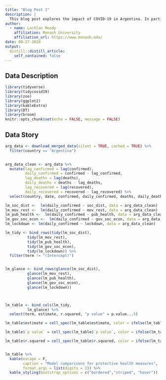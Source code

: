 ```yaml
---
title: "Blog Post 1"
description: |
  This blog post explores the impact of COVID-19 in Argentina. In particular, the various protective health measures introduced by the government will be evaluated based on their ability to effectively reduce people's movements and ultimately stop the spread of the virus.
author:
  - name: Lachlan Moody 
    affiliation: Monash University
    affiliation_url: https://www.monash.edu/
date: 08-27-2020
output:
  distill::distill_article:
    self_contained: false
---
```


## Data Description
```r
library(tidyverse)
library(tidycovid19)
library(zoo)
library(ggplot2)
library(kableExtra)
library(DT)
library(broom)
knitr::opts_chunk$set(echo = FALSE, message = FALSE)
```

## Data Story
```r
arg_data <- download_merged_data(silent = TRUE, cached = TRUE) %>%
  filter(country == "Argentina")
  

arg_data_clean <- arg_data %>%
  mutate(lag_confirmed = lag(confirmed),
         daily_confirmed = confirmed - lag_confirmed,
         lag_deaths = lag(deaths),
         daily_deaths = deaths - lag_deaths,
         lag_recovered = lag(recovered),
         daily_recovered = recovered - lag_recovered) %>%
  select(country, date, confirmed, daily_confirmed, deaths, daily_deaths, recovered, daily_recovered, soc_dist:apple_mtr_walking, gcmr_retail_recreation:gcmr_residential)
```


```r
lm_soc_dist <-  lm(daily_confirmed ~ soc_dist, data = arg_data_clean)
lm_mov_rest <-  lm(daily_confirmed ~ mov_rest, data = arg_data_clean)
lm_pub_health <-  lm(daily_confirmed ~ pub_health, data = arg_data_clean)
lm_gov_soc_econ <-  lm(daily_confirmed ~ gov_soc_econ, data = arg_data_clean)
lm_lockdown <- lm(daily_confirmed ~ lockdown, data = arg_data_clean)

lm_tidy <- bind_rows(tidy(lm_soc_dist),
          tidy(lm_mov_rest),
          tidy(lm_pub_health),
          tidy(lm_gov_soc_econ),
          tidy(lm_lockdown)) %>%
  filter(term != "(Intercept)")


lm_glance <- bind_rows(glance(lm_soc_dist),
          glance(lm_mov_rest),
          glance(lm_pub_health),
          glance(lm_gov_soc_econ),
          glance(lm_lockdown))



lm_table <- bind_cols(lm_tidy, 
          lm_glance) %>%
  select(term, estimate, r.squared, "p value" = p.value...5)

lm_table$estimate = cell_spec(lm_table$estimate, color = ifelse(lm_table$estimate < 0, "white", "black"), background = ifelse(lm_table$estimate < 0, "green", "white"))

lm_table$`p value` = cell_spec(lm_table$`p value`, color = ifelse(lm_table$`p value` > 0.05, "white", "black"), background = ifelse(lm_table$`p value` > 0.05, "red", "white"))

lm_table$r.squared = cell_spec(lm_table$r.squared, color = ifelse(lm_table$r.squared > 0.3, "white", "black"), background = ifelse(lm_table$r.squared > 0.3, "green", "white"))


lm_table %>%
  kable(escape = F,
        caption = "Model comparisons for protective health measures", 
        format.args = list(digits = 2)) %>%
  kable_styling(bootstrap_options = c("bordered","striped", "hover"))
```

